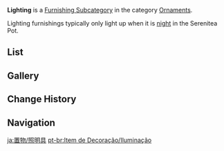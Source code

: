{{About|interior lighting|exterior lighting|Landscape/Lighting}}
{{Terminology Infobox
|title        = Lighting
|image        = Icon Housing Ornaments Lighting.png
|type         = Item Groups
|type2        = Furnishing Subcategories
|type3        = Interior Furnishings
|type4        = Ornaments
}}
'''Lighting''' is a [[Furnishing Subcategory]] in the category [[Ornaments]].

Lighting furnishings typically only light up when it is [[Time#Day/Night Cycle|night]] in the Serenitea Pot.

==List==
{{Furnishings by Category Table|Ornaments Lighting|nocategory=1|version=1}}

==Gallery==
{{Furnishings by Category Gallery|Ornaments Lighting}}

==Change History==
{{Change History|1.5}}

==Navigation==
{{Furnishing Navbox|interior}}

[[Category:Ornaments Lighting| ]]

[[ja:置物/照明具]]
[[pt-br:Item de Decoração/Iluminação]]
